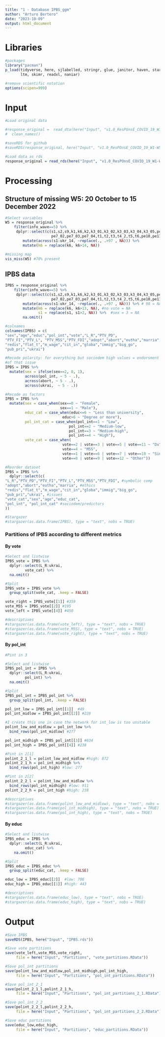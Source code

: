 ```yaml
---
title: "1 - Database IPBS_ggm"
author: "Arturo Bertero"
date: "2023-10-09"
output: html_document
---
```


# Libraries

```r
#packages
library("pacman")
p_load(tidyverse, here, sjlabelled, stringr, glue, janitor, haven, stargazer, 
       ltm, skimr, readxl, naniar)

#remove scientific notation
options(scipen=999)
```

# Input

```r
#Load original data

#response_original =  read_dta(here("Input", "v1.0_ResPOnsE_COVID_19_W1-W5.dta"))  %>% 
#  clean_names()

#saveRDS for github
#saveRDS(response_original, here("Input", "v1.0_ResPOnsE_COVID_19_W1-W5.rds"))

#Load data as rds
response_original = read_rds(here("Input", "v1.0_ResPOnsE_COVID_19_W1-W5.rds"))
```

# Processing

## Structure of missing W5: 20 October to 15 December 2022

```r
#Select variables
W5 = response_original %>% 
    filter(info_wave==5) %>% 
     dplyr::select(c(s1,s2,s9,k1,k6,k2,k3_01,k3_02,k3_03,k3_04,k3_05,pe7_01,
                     pe7_02,pe7_03,pe7_04,t1,t2,t3,t4_2,t5,t6,pe10,pe11,ukr_14)) %>% 
        mutate(across(s1:ukr_14, ~replace(., .>97 , NA))) %>% 
        mutate(k6 = replace(k6, k6>14, NA)) 

#missing map
vis_miss(W5) #70% present
```

## IPBS data

```r
IPBS = response_original %>% 
    filter(info_wave==5) %>% 
     dplyr::select(c(s1,s2,s9,k1,k6,k2,k3_01,k3_02,k3_03,k3_04,k3_05,pe7_01,
                     pe7_02,pe7_03,pe7_04,t1,t2,t3,t4_2,t5,t6,pe10,pe11,ukr_14)) %>% 
        mutate(across(s1:ukr_14, ~replace(., .>97 , NA))) %>% # 98 = NA
        mutate(k6 = replace(k6, k6>13, NA), #no vote = NA
               s1 = replace(s1, s1>2, NA)) %>%  #sex = 3 = NA
        na.omit()

#colnames
colnames(IPBS) = c(
"sex","age","educ","pol_int","vote","L_R","PTV_PD",
"PTV_FI","PTV_L", "PTV_M5S","PTV_FDI","adopt","abort","eutha","marria",
"redis","flat_t","m_wage","cit_in","globa","immig","big_go",
"pub_pri","ukrai")

#Recode polarity: for everything but sociodem high values = endorsment 
#of that issue
IPBS = IPBS %>% 
  mutate(sex = ifelse(sex==2, 0, 1),
         across(pol_int, ~ 5 - .),
         across(abort, ~ 5 - .),
         across(ukrai,  ~ 5 - .))

#Recode as factors 
IPBS = IPBS %>%
  mutate(sex = case_when(sex==0 ~ "Female",
                         sex==1 ~ "Male"),
         educ_cat = case_when(educ<=6 ~ "Less than university",
                          educ>6 ~ "Degree or more"), 
         pol_int_cat = case_when(pol_int==1 ~ "Low",
                             pol_int==2 ~ "Medium-low",
                             pol_int==3 ~ "Medium-high",
                             pol_int==4 ~ "High"), 
         vote_cat = case_when(
                          vote==2 | vote==3 | vote==5 | vote==11 ~ "Dx",
                          vote==4 ~ "M5S",
                          vote==1 | vote==6 | vote==7 | vote==10 ~ "Sin",
                          vote==8 | vote==9 | vote==12 ~ "Other")) 

#Reorder dataset
IPBS = IPBS %>% 
  dplyr::select(c(
"L_R","PTV_PD","PTV_FI","PTV_L","PTV_M5S","PTV_FDI", #symbolic comp
"adopt","abort","eutha","marria", #ethics
"redis","flat_t","m_wage","cit_in","globa","immig","big_go",
"pub_pri","ukrai", #issues
"vote_cat","sex","age","educ_cat", 
"pol_int", "pol_int_cat" #sociodem/predictors
))

#Stargazer
#stargazer(as.data.frame(IPBS), type = "text", nobs = TRUE)
```

### Partitions of IPBS according to different metrics

#### By vote

```r
#Select and listwise
IPBS_vote = IPBS %>% 
  dplyr::select(L_R:ukrai,
         vote_cat) %>% 
  na.omit()

#Split
IPBS_vote = IPBS_vote %>% 
  group_split(vote_cat, .keep = FALSE)

vote_right = IPBS_vote[[1]] #359
vote_M5S = IPBS_vote[[2]] #195
vote_left = IPBS_vote[[4]] #450

#descriptives
#stargazer(as.data.frame(vote_left), type = "text", nobs = TRUE)
#stargazer(as.data.frame(vote_M5S), type = "text", nobs = TRUE)
#stargazer(as.data.frame(vote_right), type = "text", nobs = TRUE)
```

#### By pol_int

```r
#Pint in 3

#Select and listwise
IPBS_pol_int = IPBS %>% 
  dplyr::select(L_R:ukrai,
         pol_int) %>% 
  na.omit()

#Split
IPBS_pol_int = IPBS_pol_int %>% 
  group_split(pol_int, .keep = FALSE)

pol_int_low = IPBS_pol_int[[1]]  #49
pol_int_midlow = IPBS_pol_int[[2]] #228

#I create this one in case the network for int_low is too unstable
polint_low_and_midlow = pol_int_low %>% 
  bind_rows(pol_int_midlow) #277

pol_int_midhigh = IPBS_pol_int[[3]] #634
pol_int_high = IPBS_pol_int[[4]] #238

#Pint in 2[1]
polint_2_1_l = polint_low_and_midlow #high: 872
polint_2_1_h = pol_int_midhigh %>% 
  bind_rows(pol_int_high) #low: 277

#Pint in 2[2]
polint_2_2_l = polint_low_and_midlow %>% 
  bind_rows(pol_int_midhigh) #low: 911
polint_2_2_h = pol_int_high #high: 238

#descriptives
#stargazer(as.data.frame(polint_low_and_midlow), type = "text", nobs = TRUE)
#stargazer(as.data.frame(pol_int_midhigh), type = "text", nobs = TRUE)
#stargazer(as.data.frame(pol_int_high), type = "text", nobs = TRUE)
```


#### By educ

```r
#Select and listwise
IPBS_educ = IPBS %>% 
  dplyr::select(L_R:ukrai,
         educ_cat) %>% 
    na.omit()

#Split
IPBS_educ = IPBS_educ %>% 
  group_split(educ_cat, .keep = FALSE)

educ_low = IPBS_educ[[2]]  #low: 706
educ_high = IPBS_educ[[1]] #high: 443

#descriptives
#stargazer(as.data.frame(educ_low), type = "text", nobs = TRUE)
#stargazer(as.data.frame(educ_high), type = "text", nobs = TRUE)
```


# Output
```r
#Save IPBS
saveRDS(IPBS, here("Input", "IPBS.rds"))

#Save vote partitions
save(vote_left,vote_M5S,vote_right,
     file = here("Input", "Partitions", "vote_partitions.RData"))

#Save pol_int partitions
save(polint_low_and_midlow,pol_int_midhigh,pol_int_high, 
     file = here("Input", "Partitions", "pol_int_partitions.RData"))

#Save pol_int_2_1
save(polint_2_1_l,polint_2_1_h, 
     file = here("Input", "Partitions", "pol_int_partitions_2_1.RData"))

#Save pol_int_2_2
save(polint_2_2_l,polint_2_2_h, 
     file = here("Input", "Partitions", "pol_int_partitions_2_2.RData"))

#Save educ partitions
save(educ_low,educ_high, 
     file = here("Input", "Partitions", "educ_partitions.RData"))
```

